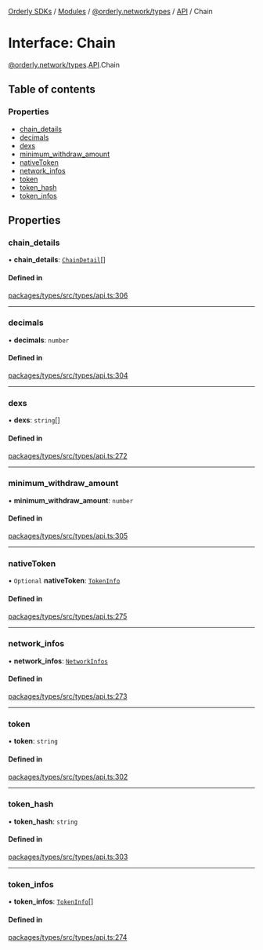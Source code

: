 [Orderly SDKs](/sdks/tech-doc/README) / [Modules](/sdks/tech-doc/modules) / [@orderly.network/types](/sdks/tech-doc/modules/orderly_network_types) / [API](/sdks/tech-doc/modules/orderly_network_types.API) / Chain

# Interface: Chain

[@orderly.network/types](/sdks/tech-doc/modules/orderly_network_types).[API](/sdks/tech-doc/modules/orderly_network_types.API).Chain

## Table of contents

### Properties

- [chain\_details](/sdks/tech-doc/interfaces/orderly_network_types.API.Chain#chain_details)
- [decimals](/sdks/tech-doc/interfaces/orderly_network_types.API.Chain#decimals)
- [dexs](/sdks/tech-doc/interfaces/orderly_network_types.API.Chain#dexs)
- [minimum\_withdraw\_amount](/sdks/tech-doc/interfaces/orderly_network_types.API.Chain#minimum_withdraw_amount)
- [nativeToken](/sdks/tech-doc/interfaces/orderly_network_types.API.Chain#nativetoken)
- [network\_infos](/sdks/tech-doc/interfaces/orderly_network_types.API.Chain#network_infos)
- [token](/sdks/tech-doc/interfaces/orderly_network_types.API.Chain#token)
- [token\_hash](/sdks/tech-doc/interfaces/orderly_network_types.API.Chain#token_hash)
- [token\_infos](/sdks/tech-doc/interfaces/orderly_network_types.API.Chain#token_infos)

## Properties

### chain\_details

• **chain\_details**: [`ChainDetail`](/sdks/tech-doc/interfaces/orderly_network_types.API.ChainDetail)[]

#### Defined in

[packages/types/src/types/api.ts:306](https://github.com/OrderlyNetwork/js-sdk/blob/91fd031/packages/types/src/types/api.ts#L306)

___

### decimals

• **decimals**: `number`

#### Defined in

[packages/types/src/types/api.ts:304](https://github.com/OrderlyNetwork/js-sdk/blob/91fd031/packages/types/src/types/api.ts#L304)

___

### dexs

• **dexs**: `string`[]

#### Defined in

[packages/types/src/types/api.ts:272](https://github.com/OrderlyNetwork/js-sdk/blob/91fd031/packages/types/src/types/api.ts#L272)

___

### minimum\_withdraw\_amount

• **minimum\_withdraw\_amount**: `number`

#### Defined in

[packages/types/src/types/api.ts:305](https://github.com/OrderlyNetwork/js-sdk/blob/91fd031/packages/types/src/types/api.ts#L305)

___

### nativeToken

• `Optional` **nativeToken**: [`TokenInfo`](orderly_network_types.API.TokenInfo)

#### Defined in

[packages/types/src/types/api.ts:275](https://github.com/OrderlyNetwork/js-sdk/blob/91fd031/packages/types/src/types/api.ts#L275)

___

### network\_infos

• **network\_infos**: [`NetworkInfos`](orderly_network_types.API.NetworkInfos)

#### Defined in

[packages/types/src/types/api.ts:273](https://github.com/OrderlyNetwork/js-sdk/blob/91fd031/packages/types/src/types/api.ts#L273)

___

### token

• **token**: `string`

#### Defined in

[packages/types/src/types/api.ts:302](https://github.com/OrderlyNetwork/js-sdk/blob/91fd031/packages/types/src/types/api.ts#L302)

___

### token\_hash

• **token\_hash**: `string`

#### Defined in

[packages/types/src/types/api.ts:303](https://github.com/OrderlyNetwork/js-sdk/blob/91fd031/packages/types/src/types/api.ts#L303)

___

### token\_infos

• **token\_infos**: [`TokenInfo`](orderly_network_types.API.TokenInfo)[]

#### Defined in

[packages/types/src/types/api.ts:274](https://github.com/OrderlyNetwork/js-sdk/blob/91fd031/packages/types/src/types/api.ts#L274)
